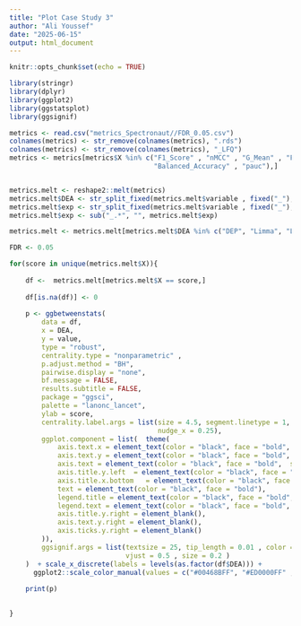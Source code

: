 ---
title: "Plot Case Study 3"
author: "Ali Youssef"
date: "2025-06-15"
output: html_document
---

```{r setup, include=FALSE}
knitr::opts_chunk$set(echo = TRUE)
```

```{r}
library(stringr)
library(dplyr)
library(ggplot2)
library(ggstatsplot)
library(ggsignif)

metrics <- read.csv("metrics_Spectronaut//FDR_0.05.csv")
colnames(metrics) <- str_remove(colnames(metrics), ".rds")
colnames(metrics) <- str_remove(colnames(metrics), "_LFQ")
metrics <- metrics[metrics$X %in% c("F1_Score" , "nMCC" , "G_Mean" , "Fowlkes_Mallows_Index" ,
                                    "Balanced_Accuracy" , "pauc"),]


metrics.melt <- reshape2::melt(metrics)
metrics.melt$DEA <- str_split_fixed(metrics.melt$variable , fixed("_"),2)[,1]
metrics.melt$exp <- str_split_fixed(metrics.melt$variable , fixed("_"),2)[,2]
metrics.melt$exp <- sub("_.*", "", metrics.melt$exp)

metrics.melt <- metrics.melt[metrics.melt$DEA %in% c("DEP", "Limma", "LimROTS", "ANOVA"),]

FDR <- 0.05

for(score in unique(metrics.melt$X)){
    
    df <-  metrics.melt[metrics.melt$X == score,]
    
    df[is.na(df)] <- 0
    
    p <- ggbetweenstats(
        data = df,
        x = DEA,
        y = value,
        type = "robust",
        centrality.type = "nonparametric" ,
        p.adjust.method = "BH",
        pairwise.display = "none",
        bf.message = FALSE,
        results.subtitle = FALSE,
        package = "ggsci",
        palette = "lanonc_lancet",
        ylab = score,
        centrality.label.args = list(size = 4.5, segment.linetype = 1,
                                     nudge_x = 0.25),
        ggplot.component = list(  theme(
            axis.text.x = element_text(color = "black", face = "bold", size = 12),
            axis.text.y = element_text(color = "black", face = "bold",  size = 12),
            axis.text = element_text(color = "black", face = "bold",  size = 12),
            axis.title.y.left  = element_text(color = "black", face = "bold", size = 17),
            axis.title.x.bottom   = element_text(color = "black", face = "bold", size = 17),
            text = element_text(color = "black", face = "bold"),
            legend.title = element_text(color = "black", face = "bold", size = 13.5),
            legend.text = element_text(color = "black", face = "bold", size = 13.5),
            axis.title.y.right = element_blank(), 
            axis.text.y.right = element_blank(), 
            axis.ticks.y.right = element_blank()
        )), 
        ggsignif.args = list(textsize = 25, tip_length = 0.01 , color = "black",
                             vjust = 0.5 , size = 0.2 )
    )  + scale_x_discrete(labels = levels(as.factor(df$DEA))) +
      ggplot2::scale_color_manual(values = c("#00468BFF", "#ED0000FF" , "#0099B4FF", "#925E9FFF"))
    
    print(p)

    
}

```
